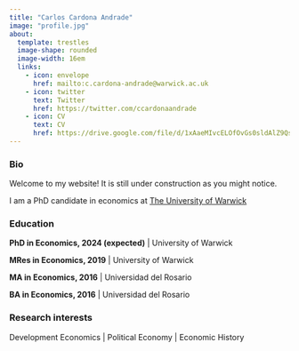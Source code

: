 ```yaml
---
title: "Carlos Cardona Andrade"
image: "profile.jpg"
about: 
  template: trestles
  image-shape: rounded
  image-width: 16em
  links:
    - icon: envelope
      href: mailto:c.cardona-andrade@warwick.ac.uk
    - icon: twitter
      text: Twitter
      href: https://twitter.com/ccardonaandrade
    - icon: CV
      text: CV
      href: https://drive.google.com/file/d/1xAaeMIvcELOfOvGs0sldAlZ9QsCVnKrV/view?usp=share_link
---
```


### Bio

Welcome to my website! It is still under construction as you might notice.

I am a PhD candidate in economics at [The University of Warwick](https://warwick.ac.uk/)

### Education

**PhD in Economics, 2024 (expected)** | University of Warwick

**MRes in Economics, 2019** | University of Warwick

**MA in Economics, 2016** | Universidad del Rosario

**BA in Economics, 2016** | Universidad del Rosario

### Research interests

Development Economics | Political Economy | Economic History




